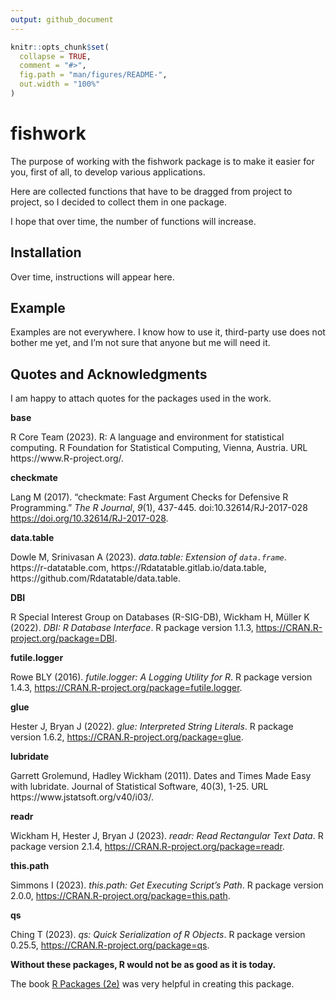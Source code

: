 ```yaml
---
output: github_document
---
```


<!-- README.md is generated from README.Rmd. Please edit that file -->

```r
knitr::opts_chunk$set(
  collapse = TRUE,
  comment = "#>",
  fig.path = "man/figures/README-",
  out.width = "100%"
)
```

# fishwork

<!-- badges: start -->
<!-- badges: end -->

The purpose of working with the fishwork package is to make it easier for you, first of all, to develop various applications.

Here are collected functions that have to be dragged from project to project, so I decided to collect them in one package.

I hope that over time, the number of functions will increase.

## Installation

Over time, instructions will appear here.

## Example

Examples are not everywhere. I know how to use it, third-party use does not bother me yet, and I'm not sure that anyone but me will need it.

## Quotes and Acknowledgments

I am happy to attach quotes for the packages used in the work.

**base** 

R Core Team (2023). R: A language and environment for statistical
  computing. R Foundation for Statistical Computing, Vienna, Austria. URL
  https://www.R-project.org/.

**checkmate**

Lang M (2017). “checkmate: Fast Argument Checks for Defensive R
  Programming.” _The R Journal_, *9*(1), 437-445.
  doi:10.32614/RJ-2017-028 <https://doi.org/10.32614/RJ-2017-028>.

**data.table**

Dowle M, Srinivasan A (2023). _data.table: Extension of `data.frame`_.
  https://r-datatable.com, https://Rdatatable.gitlab.io/data.table,
  https://github.com/Rdatatable/data.table.

**DBI**

R Special Interest Group on Databases (R-SIG-DB), Wickham H, Müller K
  (2022). _DBI: R Database Interface_. R package version 1.1.3,
  <https://CRAN.R-project.org/package=DBI>.

**futile.logger**

 Rowe BLY (2016). _futile.logger: A Logging Utility for R_. R package
  version 1.4.3, <https://CRAN.R-project.org/package=futile.logger>.

**glue**

Hester J, Bryan J (2022). _glue: Interpreted String Literals_. R
  package version 1.6.2, <https://CRAN.R-project.org/package=glue>.

**lubridate**

Garrett Grolemund, Hadley Wickham (2011). Dates and Times Made Easy
  with lubridate. Journal of Statistical Software, 40(3), 1-25. URL
  https://www.jstatsoft.org/v40/i03/.

**readr**

Wickham H, Hester J, Bryan J (2023). _readr: Read Rectangular Text
  Data_. R package version 2.1.4,
  <https://CRAN.R-project.org/package=readr>.

**this.path**

Simmons I (2023). _this.path: Get Executing Script's Path_. R package
  version 2.0.0, <https://CRAN.R-project.org/package=this.path>.

**qs**

Ching T (2023). _qs: Quick Serialization of R Objects_. R package
  version 0.25.5, <https://CRAN.R-project.org/package=qs>.

**Without these packages, R would not be as good as it is today.**

The book [R Packages (2e)](https://www.edwardtufte.com/tufte/books_be) was very helpful in creating this package.

